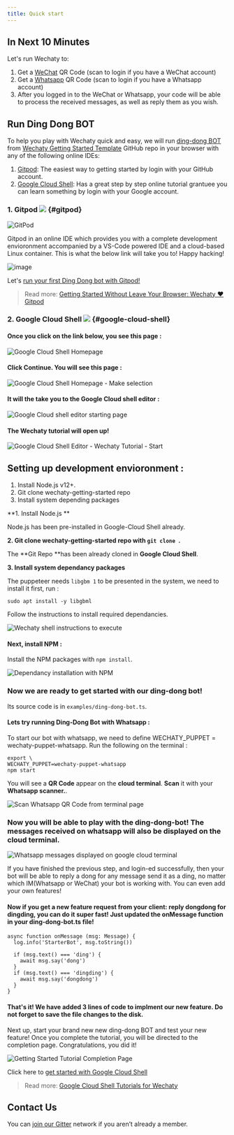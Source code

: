 ```yaml
---
title: Quick start
---
```


<!-- Pushes a curious reader through the first few minutes of use. -->

## In Next 10 Minutes

Let's run Wechaty to:

1. Get a [WeChat](https://web.wechat.com/) QR Code (scan to login if you have a WeChat account)
1. Get a [Whatsapp](https://web.whatsapp.com/) QR Code (scan to login if you have a Whatsapp account)
1. After you logged in to the WeChat or Whatsapp, your code will be able to process the received messages, as well as reply them as you wish.

## Run Ding Dong BOT

To help you play with Wechaty quick and easy, we will run [ding-dong BOT](https://github.com/wechaty/wechaty-getting-started/blob/master/examples/ding-dong-bot.ts) from [Wechaty Getting Started Template](https://github.com/wechaty/wechaty-getting-started) GitHub repo in your browser with any of the following online IDEs:

1. [Gitpod](#gitpod): The easiest way to getting started by login with your GitHub account.
1. [Google Cloud Shell](#google-cloud-shell): Has a great step by step online tutorial grantuee you can learn something by login with your Google account.

### 1. Gitpod [![][gitpod_img]][gitpod_link] {#gitpod}

[gitpod_img]: https://img.shields.io/badge/Gitpod-Ready--to--Code-blue?logo=gitpod
[gitpod_link]: https://gitpod.io/#https://github.com/wechaty/wechaty-getting-started

![GitPod](../../static/img/docs/getting-started/gitpod.png)

Gitpod in an online IDE which provides you with a complete development envioronment accompanied by a VS-Code powered IDE and a cloud-based Linux container. This is what the below link will take you to! Happy hacking!

![image](../../static/img/docs/getting-started/gitpod_2.png)

Let's [run your first Ding Dong bot with Gitpod!][gitpod_link]

> Read more: [Getting Started Without Leave Your Browser: Wechaty ❤️ Gitpod](https://wechaty.js.org/2021/02/06/wechaty-getting-started-without-leave-your-browser/)

### 2. Google Cloud Shell [![][shell_img]][shell_link] {#google-cloud-shell}

<!-- https://gstatic.com/cloudssh/images/open-btn.svg -->
[shell_img]: https://img.shields.io/badge/%F0%9F%92%BB%20Google%20Cloud%20Shell-%3C%2F%3E-blue
[shell_link]: https://ssh.cloud.google.com/cloudshell/editor?cloudshell_git_repo=https%3A%2F%2Fgithub.com%2Fwechaty%2Fwechaty-getting-started&cloudshell_open_in_editor=examples/ding-dong-bot.ts&cloudshell_workspace=.&cloudshell_tutorial=examples/tutorials/google-cloud-shell-tutorial.md

#### Once you click on the link below, you see this page :

![Google Cloud Shell Homepage](../../static/img/docs/getting-started/google-cloud-shell-homepage.png)

#### Click Continue. You will see this page :

![Google Cloud Shell Homepage - Make selection](../../static/img/docs/getting-started/google-cloud-shell-homepage-selection.png)

#### It will the take you to the Google Cloud shell editor :

![Google Cloud shell editor starting page](../../static/img/docs/getting-started/google-cloud-shell-editor-starting.png)

#### The Wechaty tutorial will open up!

![Google Cloud Shell Editor - Wechaty Tutorial - Start](../../static/img/docs/getting-started/google-cloud-shell-editor-wechaty-tutorial-start-page.png)

## Setting up development envioronment :

1. Install Node.js v12+.
2. Git clone wechaty-getting-started repo
3. Install system depending packages

**1. Install Node.js **

Node.js has been pre-installed in Google-Cloud Shell already.

**2. Git clone wechaty-getting-started repo with ``git clone ``.**

The **Git Repo **has been already cloned in **Google Cloud Shell**.

**3. Install system dependancy packages**

The puppeteer needs ```libgbm 1``` to be presented in the system, we need to install it first, run :

```sudo apt install -y libgbml ```

Follow the instructions to install required dependancies.  

![Wechaty shell instructions to execute](../../static/img/docs/getting-started/cloud-execution-instructions.png)

#### Next, install NPM :

Install the NPM packages with ```npm install```.

![Dependancy installation with NPM](../../static/img/docs/getting-started/cloud-npm-installation.png)

### Now we are ready to get started with our ding-dong bot!

Its source code is in ```examples/ding-dong-bot.ts```.

#### Lets try running Ding-Dong Bot with Whatsapp :

To start our bot with whatsapp, we need to define WECHATY_PUPPET = wechaty-puppet-whatsapp. Run the following on the terminal :

```
export \
WECHATY_PUPPET=wechaty-puppet-whatsapp
npm start
```

You will see a **QR Code** appear on the **cloud terminal**. **Scan** it with your **Whatsapp scanner.**.

![Scan Whatsapp QR Code from terminal page](../../static/img/docs/getting-started/cloud-scan-QR-whatsapp.png)

### Now you will be able to play with the ding-dong-bot! The messages received on whatsapp will also be displayed on the cloud terminal.

![Whatsapp messages displayed on google cloud terminal](../../static/img/docs/getting-started/getting-started-terminal-messages.png)

If you have finished the previous step, and login-ed successfully, then your bot will be able to reply a dong for any message send it as a ding, no matter which IM(Whatsapp or WeChat) your bot is working with. You can even add your own features!

#### Now if you get a new feature request from your client: reply dongdong for dingding, you can do it super fast! Just updated the onMessage function in your ding-dong-bot.ts file!

```
async function onMessage (msg: Message) {
  log.info('StarterBot', msg.toString())

  if (msg.text() === 'ding') {
    await msg.say('dong')
  }
  if (msg.text() === 'dingding') {
    await msg.say('dongdong')
  }
}
```

#### That's it! We have added 3 lines of code to implment our new feature. Do not forget to save the file changes to the disk.

Next up, start your brand new new ding-dong BOT and test your new feature! Once you complete the tutorial, you will be directed to the completion page. Congratulations, you did it!

![Getting Started Tutorial Completion Page](../../static/img/docs/getting-started/getting-started-tutorial-completion.png)

Click here to [get started with Google Cloud Shell][shell_link]

> Read more: [Google Cloud Shell Tutorials for Wechaty](https://wechaty.js.org/2021/02/20/google-cloud-shell-tutorials/)

## Contact Us

You can [join our Gitter](https://gitter.im/wechaty/wechaty) network if you aren’t already a member.
